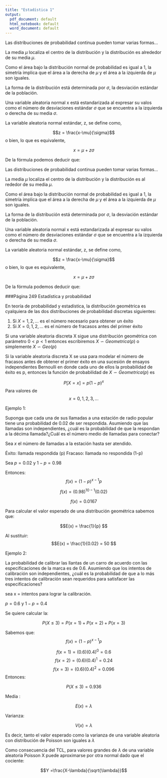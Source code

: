 ```yaml
---
title: "Estadística 1"
output:
  pdf_document: default
  html_notebook: default
  word_document: default
---
```


\textbf{DISTRIBUCIONES DE PROBABILIDAD}

\textbf{La distribución normal de probabilidad} 


Las distribuciones de probabilidad continua pueden tomar varias formas...

La media $\mu$ localiza el centro de la distribución y la distribución es  \textbf{simétrica} alrededor de su media  $\mu$. 

Como el área bajo la distribución normal de probabilidad es igual a 1, la simetría implica que el área a la derecha de $\mu$ y el área a la izquierda de $\mu$ son iguales. 

La forma de la distribución está determinada por $\sigma$, la desviación estándar de la población. 



\textbf{La distribución aleatoria  normal estándar} 

Una variable aleatoria normal x está estandarizada al expresar su valos como el número de desviaciones estándar $\sigma$ que se encuentra a la izquierda o derecha de su media $\sigma$. 


La variable aleatoria normal estándar, z, se define como,

$$z =  \frac{x-\mu}{\sigma}$$
o bien, lo que es equivalente, 

$$ x = \mu + z \sigma $$ 

De la fórmula podemos deducir que: 





  \textbf{La distribución normal de probabilidad} 


Las distribuciones de probabilidad continua pueden tomar varias formas...

La media $\mu$ localiza el centro de la distribución y la distribución es  \textbf{simétrica} al rededor de su media  $\mu$. 

Como el área bajo la distribución normal de probabilidad es igual a 1, la simetría implica que el área a la derecha de $\mu$ y el área a la izquierda de $\mu$ son iguales. 

La forma de la distribución está determinada por $\sigma$, la desviación estándar de la población. 



\textbf{La distribución aleatoria  normal estándar} 

Una variable aleatoria normal x está estandarizada al expresar su valos como el número de desviaciones estándar $\sigma$ que se encuentra a la izquierda o derecha de su media $\sigma$. 


La variable aleatoria normal estándar, z, se define como,

$$z =  \frac{x-\mu}{\sigma}$$
o bien, lo que es equivalente, 

$$ x = \mu + z \sigma $$ 

De la fórmula podemos deducir que: 





  




###Página 249 Estadística y probabilidad 





\text{Distribución geométrica}

En teoría de probabilidad y estadística, la distribución geométrica es cyalquiera de las dos distribuciones de probabilidad discretas siguientes: 

1. Si $X = {1,2, ... }$ es el número necesario para obtener un éxito 
2. Si $X = {0,1,2, ... }$ es el número de fracasos antes del primer éxito 

\textbf{ Notación: }

Si una variable aleatoria discreta X sigue una distribución geométrica con parámetro  $0 < p <1$ entonces escribiremos $X\backsim Geometrica(p)$  o simplemente $X\backsim Geo(p)$ 

\textbf{ Función de probabilidad: }

Si la variable aleatoria discreta X se usa para modelar el número de fracasos antes de obtener el primer éxito en una sucesión de ensayos independientes Bernoulli en donde cada uno de ellos la probabilidad de éxito es p, entonces la función de probabilidad de $X \backsim Geometrica(p)$ es 

$$P[X = x] = p (1-p)^x$$ 
Para valores de $$x = 0,1,2,3, ...$$ 


Ejemplo 1: 

Suponga que cada una de sus llamadas a una estación de radio popular tiene una probabilidad de 0.02 de ser respondida. Asumiendo que las llamadas son independientes, ¿cuál es la probabilidad de que la respondan a la décima llamada?¿Cuál es el número medio de llamadas para conectar?

Sea $x$ el número de llamadas a la estación hasta ser atendido. 

Éxito: llamada respondida (p)
Fracaso: llamada no respondida (1-p)

Sea $p = 0.02$ 
y $1-p = 0.98$

Entonces: 
$$ f(x) = (1-p)^{x-1}p$$
 
 $$f(x) = (0.98)^{10-1}(0.02)$$ 
 
 $$f(x) = 0.0167 $$ 


Para calcular el valor esperado de una distribución geométrica sabemos que: 

$$E(x) = \frac{1}{p} $$ 

Al sustituir: 
$$E(x) = \frac{1}{0.02} = 50 $$ 



Ejemplo 2: 

La probabilidad de calibrar las llantas de un carro de acuerdo con las especificaciones de la marca es de 0.6. Asumiendo que los intentos de calibración son independientes, ¿cuál es la probabilidad de que a lo más tres intentos de calibración sean requeridos para satisfacer las especificaciones?


sea x = intentos para lograr la calibración. 

$p = 0.6$ 
y 
$1-p = 0.4$ 

Se quiere calcular la: 

$$ P(X \leq 3) = P(x = 1) + P(x = 2) + P(x = 3)$$

Sabemos que: 
$$ f(x) = (1-p)^{x-1}p$$

$$f(x=1) = (0.6)(0.4)^0 = 0.6 $$ 
$$f(x=2) = (0.6)(0.4)^1 = 0.24 $$ 
$$f(x=3) = (0.6)(0.4)^2 = 0.096 $$ 
Entonces: 

$$P(X \leq 3) = 0.936 $$ 



\textbf{Distribución Poisson }

Media : 

$$E(x) = \lambda$$ 



Varianza: 

$$V(x) = \lambda$$ 


Es decir, tanto el valor esperado como la varianza de una variable aleatoria con distribución de Poisson son iguales a $\lambda$


\textbf{Aproximación a una normal o estandarización }

Como consecuencia del TCL, para valores grandes de $\lambda$ de una variable aleatoria Poisson X puede aproximarse por otra normal dado que el cociente: 

$$Y =\frac{X-\lambda}{\sqrt{\lambda}}$$ 



